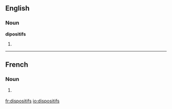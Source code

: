 ==English==

===Noun===
'''dipositifs'''

# {{context|international law}} {{plural of|[[dispositif]]}}

----

==French==

===Noun===
{{infl|fr|noun}}

# {{plural of|[[dispositif]]}} {{m}}

[[fr:dispositifs]]
[[io:dispositifs]]